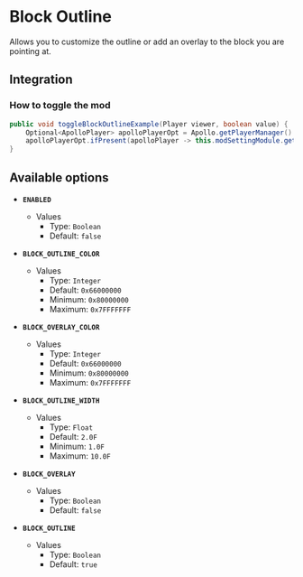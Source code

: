 # Block Outline

Allows you to customize the outline or add an overlay to the block you are pointing at.

## Integration

### How to toggle the mod

```java
public void toggleBlockOutlineExample(Player viewer, boolean value) {
    Optional<ApolloPlayer> apolloPlayerOpt = Apollo.getPlayerManager().getPlayer(viewer.getUniqueId());
    apolloPlayerOpt.ifPresent(apolloPlayer -> this.modSettingModule.getOptions().set(apolloPlayer, ModBlockOutline.ENABLED, value));
}
```

## Available options

- __`ENABLED`__
    - Values
        - Type: `Boolean`
        - Default: `false`

- __`BLOCK_OUTLINE_COLOR`__
    - Values
        - Type: `Integer`
        - Default: `0x66000000`
        - Minimum: `0x80000000`
        - Maximum: `0x7FFFFFFF`

- __`BLOCK_OVERLAY_COLOR`__
    - Values
        - Type: `Integer`
        - Default: `0x66000000`
        - Minimum: `0x80000000`
        - Maximum: `0x7FFFFFFF`

- __`BLOCK_OUTLINE_WIDTH`__
    - Values
        - Type: `Float`
        - Default: `2.0F`
        - Minimum: `1.0F`
        - Maximum: `10.0F`

- __`BLOCK_OVERLAY`__
    - Values
        - Type: `Boolean`
        - Default: `false`

- __`BLOCK_OUTLINE`__
    - Values
        - Type: `Boolean`
        - Default: `true`

